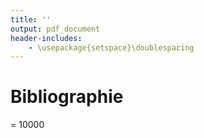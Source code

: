 ```yaml
---
title: ''
output: pdf_document
header-includes:
    - \usepackage{setspace}\doublespacing
---
```


# Bibliographie

\begingroup
\interlinepenalty = 10000 
<div id="refs" custom-style="Bibliography"></div>
\endgroup

